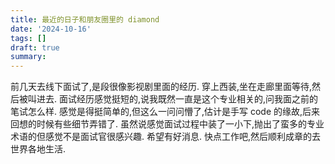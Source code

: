 ```yaml
---
title: 最近的日子和朋友圈里的 diamond
date: '2024-10-16'
tags: []
draft: true
summary:
---
```


前几天去线下面试了,是段很像影视剧里面的经历.
穿上西装,坐在走廊里面等待,然后被叫进去. 面试经历感觉挺短的,说我既然一直是这个专业相关的,问我面之前的笔试怎么样.
感觉是得挺简单的,但这么一问问懵了,估计是手写 code 的缘故,后来回想的时候有些细节弄错了.
虽然说感觉面试过程中装了一小下,抛出了蛮多的专业术语的但感觉不是面试官很感兴趣.
希望有好消息.
快点工作吧,然后顺利成章的去世界各地生活.
